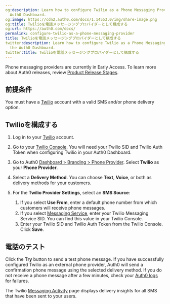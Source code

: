 ```yaml
---
og:description: Learn how to configure Twilio as a Phone Messaging Provider in the
  Auth0 Dashboard.
og:image: https://cdn2.auth0.com/docs/1.14553.0/img/share-image.png
og:title: Twilioを電話メッセージングプロバイダーとして構成する
og:url: https://auth0.com/docs/
permalink: configure-twilio-as-a-phone-messaging-provider
title: Twilioを電話メッセージングプロバイダーとして構成する
twitter:description: Learn how to configure Twilio as a Phone Messaging Provider in
  the Auth0 Dashboard.
twitter:title: Twilioを電話メッセージングプロバイダーとして構成する
---
```


<Callout icon="file-lines" color="#0EA5E9" iconType="regular">

Phone messaging providers are currently in Early Access. To learn more about Auth0 releases, review [Product Release Stages](/docs/troubleshoot/product-lifecycle/product-release-stages).

</Callout>

## 前提条件

You must have a [Twilio](https://twilio.com/) account with a valid SMS and/or phone delivery option.

## Twilioを構成する

1. Log in to your [Twilio](https://www.twilio.com/login) account.
2. Go to your [Twilio Console](https://console.twilio.com/). You will need your Twilio SID and Twilio Auth Token when configuring Twilio in your Auth0 Dashboard.
3. Go to Auth0 [Dashboard > Branding > Phone Provider](https://manage.auth0.com/#/branding/phone/provider). Select **Twilio** as your **Phone Provider**.
4. Select a **Delivery Method**. You can choose **Text**, **Voice**, or both as delivery methods for your customers.
5. For the **Twilio Provider Settings**, select an **SMS Source**:

   1. If you select **Use From**, enter a default phone number from which customers will receive phone messages.
   2. If you select [Messaging Service](https://www.twilio.com/docs/messaging/services), enter your Twilio Messaging Service SID. You can find this value in your Twilio Console.
   3. Enter your Twilio SID and Twilio Auth Token from the Twilio Console. Click **Save**.

## 電話のテスト

Click the **Try** button to send a test phone message. If you have successfully configured Twilio as an external phone provider, Auth0 will send a confirmation phone message using the selected delivery method. If you do not receive a phone message after a few minutes, check your [Auth0 logs](https://manage.auth0.com/#/logs) for failures.

The Twilio [Messaging Activity](https://console.twilio.com/us1/develop/sms/overview) page displays delivery insights for all SMS that have been sent to your users.
